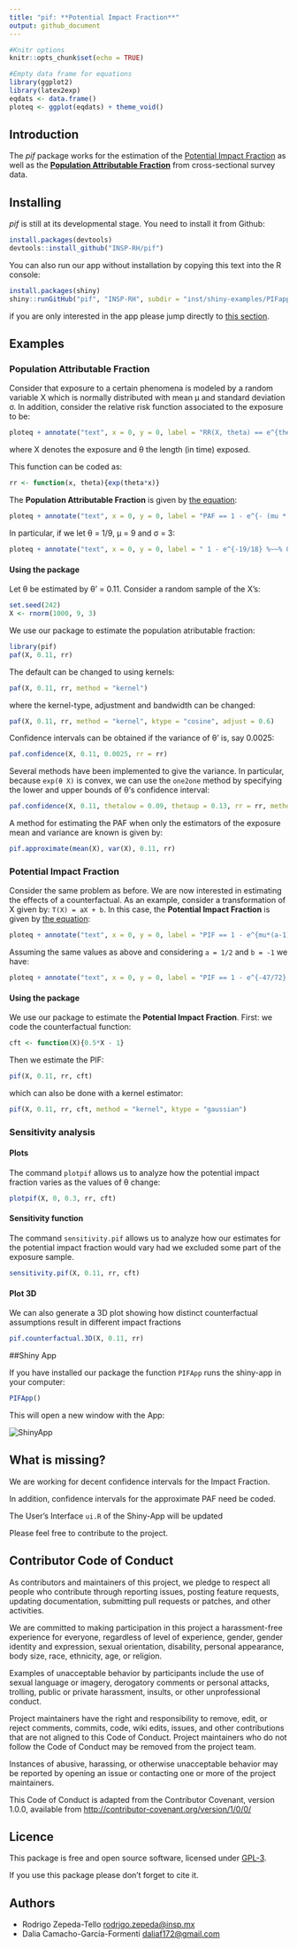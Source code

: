 ```yaml
---
title: "pif: **Potential Impact Fraction**"
output: github_document
---
```


```r
#Knitr options
knitr::opts_chunk$set(echo = TRUE)

#Empty data frame for equations
library(ggplot2)
library(latex2exp)
eqdats <- data.frame()
ploteq <- ggplot(eqdats) + theme_void()
```

## Introduction

The *pif* package works for the estimation of the [Potential Impact Fraction](http://www.who.int/publications/cra/chapters/volume2/2129-2140.pdf) as well as the [**Population Attributable Fraction**](http://www.who.int/healthinfo/global_burden_disease/metrics_paf/en/)  from cross-sectional survey data. 

## Installing

*pif* is still at its developmental stage. You need to install it from Github:

```r
install.packages(devtools)
devtools::install_github("INSP-RH/pif")
```

You can also run our app without installation by copying this text into the R console:

```r
install.packages(shiny)
shiny::runGitHub("pif", "INSP-RH", subdir = "inst/shiny-examples/PIFapp")
```

if you are only interested in the app please jump directly to [this section](#shiny-app).

## Examples

### **Population Attributable Fraction**

Consider that exposure to a certain phenomena is modeled by a random variable X which is normally distributed with mean μ and standard deviation σ. In addition, consider the relative risk function associated to the exposure to be:

```r
ploteq + annotate("text", x = 0, y = 0, label = "RR(X, theta) == e^{theta * X}", parse = T, size = 10) 
```
where X denotes the exposure and θ the length (in time) exposed.

This function can be coded as:

```r
rr <- function(x, theta){exp(theta*x)}
```

The **Population Attributable Fraction** is given by [the equation](https://github.com/INSP-RH/pif/blob/master/Theoretical/Worked_formulas.pdf): 

```r
ploteq + annotate("text", x = 0, y = 0, label = "PAF == 1 - e^{- (mu * theta + sigma^2* theta^2 / 2) }", parse = T, size = 10) 
```


In particular, if we let θ = 1/9, μ = 9 and σ = 3:

```r
ploteq + annotate("text", x = 0, y = 0, label = " 1 - e^{-19/18} %~~% 0.652001", parse = T, size = 10)
```


#### Using the package
Let θ be estimated by  θ' = 0.11. Consider a random sample of the X's:

```r
set.seed(242)
X <- rnorm(1000, 9, 3)
```

We use our package to estimate the population atributable fraction:
```r
library(pif)
paf(X, 0.11, rr)
```

The default can be changed to using kernels:

```r
paf(X, 0.11, rr, method = "kernel")
```

where the kernel-type, adjustment and bandwidth can be changed:

```r
paf(X, 0.11, rr, method = "kernel", ktype = "cosine", adjust = 0.6)
```

Confidence intervals can be obtained if the variance of θ' is, say 0.0025:

```r
paf.confidence(X, 0.11, 0.0025, rr = rr)
```

Several methods have been implemented to give the variance. In particular, because ``exp(θ X)`` is convex, we can use the `one2one` method by specifying the lower and upper bounds of θ's confidence interval:

```r
paf.confidence(X, 0.11, thetalow = 0.09, thetaup = 0.13, rr = rr, method = "one2one")
```

A method for estimating the PAF when only the estimators of the exposure mean and variance are known is given by:

```r
pif.approximate(mean(X), var(X), 0.11, rr)
```

### **Potential Impact Fraction**

Consider the same problem as before. We are now interested in estimating the effects of a counterfactual. As an example, consider a transformation of X given by: ``T(X) = aX + b``. In this case, the **Potential Impact Fraction** is given by [the equation](https://github.com/INSP-RH/pif/blob/master/Theoretical/Worked_formulas.pdf): 

```r
ploteq + annotate("text", x = 0, y = 0, label = "PIF == 1 - e^{mu*(a-1) + b + sigma^2*theta^2 * (a^2 -1)/2}", parse = T, size = 10)
```

Assuming the same values as above and considering ``a = 1/2`` and ``b = -1`` we have:

```r
ploteq + annotate("text", x = 0, y = 0, label = "PIF == 1 - e^{-47/72} %~~% 0.4794023", parse = T, size = 10)
```

#### Using the package
We use our package to estimate the **Potential Impact Fraction**. First: we code the counterfactual function:
```r
cft <- function(X){0.5*X - 1}
```

Then we estimate the PIF:

```r
pif(X, 0.11, rr, cft)
```

which can also be done with a kernel estimator:

```r
pif(X, 0.11, rr, cft, method = "kernel", ktype = "gaussian")
```

### Sensitivity analysis

#### Plots
The command ``plotpif`` allows us to analyze how the potential impact fraction varies as the values of θ change:

```r
plotpif(X, 0, 0.3, rr, cft)
```

#### Sensitivity function
The command ``sensitivity.pif`` allows us to analyze how our estimates for the potential impact fraction would vary had we excluded some part of the exposure sample. 

```r
sensitivity.pif(X, 0.11, rr, cft)
```

#### Plot 3D

We can also generate a 3D plot showing how distinct counterfactual assumptions result in different impact fractions

```r
pif.counterfactual.3D(X, 0.11, rr)
```

##Shiny App

If you have installed our package the function `PIFApp` runs the shiny-app in your computer:

```r
PIFApp()
```

This will open a new window with the App:

<img alt = "ShinyApp" src = "ReadmeImages/shinyapp.png">

## What is missing?

We are working for decent confidence intervals for the Impact Fraction.

In addition, confidence intervals for the approximate PAF need be coded.

The User's Interface `ui.R` of the Shiny-App will be updated

Please feel free to contribute to the project.


## Contributor Code of Conduct

As contributors and maintainers of this project, we pledge to respect all people who contribute through reporting issues, posting feature requests, updating documentation, submitting pull requests or patches, and other activities.

We are committed to making participation in this project a harassment-free experience for everyone, regardless of level of experience, gender, gender identity and expression, sexual orientation, disability, personal appearance, body size, race, ethnicity, age, or religion.

Examples of unacceptable behavior by participants include the use of sexual language or imagery, derogatory comments or personal attacks, trolling, public or private harassment, insults, or other unprofessional conduct.

Project maintainers have the right and responsibility to remove, edit, or reject comments, commits, code, wiki edits, issues, and other contributions that are not aligned to this Code of Conduct. Project maintainers who do not follow the Code of Conduct may be removed from the project team.

Instances of abusive, harassing, or otherwise unacceptable behavior may be reported by opening an issue or contacting one or more of the project maintainers.

This Code of Conduct is adapted from the Contributor Covenant, version 1.0.0, available from [http://contributor-covenant.org/version/1/0/0/](http://contributor-covenant.org/version/1/0/0/)

## Licence

This package is free and open source software, licensed under [GPL-3](https://www.gnu.org/licenses/gpl-3.0.html). 

If you use this package please don't forget to cite it.

## Authors

* Rodrigo Zepeda-Tello [rodrigo.zepeda@insp.mx](mailto:rodrigo.zepeda@insp.mx)
* Dalia Camacho-García-Formentí [daliaf172@gmail.com](mailto:daliaf172@gmail.com)



